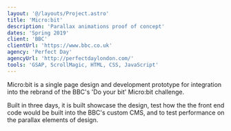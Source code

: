 ```yaml
---
layout: '@/layouts/Project.astro'
title: 'Micro:bit'
description: 'Parallax animations proof of concept'
dates: 'Spring 2019'
client: 'BBC'
clientUrl: 'https://www.bbc.co.uk'
agency: 'Perfect Day'
agencyUrl: 'http://perfectdaylondon.com/'
tools: 'GSAP, ScrollMagic, HTML, CSS, JavaScript'
---
```


Micro:bit is a single page design and development prototype for integration into the rebrand of the BBC's 'Do your bit' Micro:bit challenge.

Built in three days, it is built showcase the design, test how the the front end code would be built into the BBC's custom CMS, and to test performance on the parallax elements of design.
